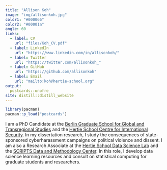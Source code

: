 ```yaml
---
title: "Allison Koh"
image: "img/allisonkoh.jpg"
color1: "#000066"
color2: "#00001a"
angle: 60
links:
  - label: CV
    url: "files/Koh_CV.pdf"
  - label: LinkedIn
    url: "https://www.linkedin.com/in/allisonkoh/"
  - label: Twitter
    url: "https://twitter.com/allisonkoh_"
  - label: GitHub
    url: "https://github.com/allisonkoh"
  - label: Email
    url: "mailto:koh@hertie-school.org"
output:
  postcards::onofre
site: distill::distill_website
---
```


```r
library(pacman)
pacman::p_load("postcards")
```


<!-- ## Hello! -->

I am a PhD Candidate at the [Berlin Graduate School for Global and Transregional Studies](https://www.scripts-berlin.eu/birt/bgts/index.html) and the [Hertie School Centre for International Security](https://www.hertie-school.org/en/international-security).<!-- Broadly speaking, my research interests comprise of the politics and measurement of repression, political violence, and social media use.--> In my dissertation research, I study the consequences of state-sponsored cyberharassment campaigns on political violence and dissent. I am also a Research Associate at the [Hertie School Data Science Lab](https://www.hertie-school.org/en/datasciencelab) and the [SCRIPTS Data and Methodology Center](https://www.scripts-berlin.eu/research/data-and-methodology-center/index.html). In this role, I develop data science learning resources and consult on statistical computing for graduate students and researchers.

<!--In my pre-research life, I ...-->